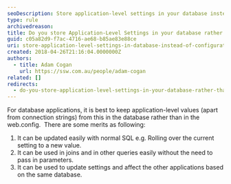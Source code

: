 ```yaml
---
seoDescription: Store application-level settings in your database instead of configuration files when possible to simplify updates and enhance querying capabilities.
type: rule
archivedreason:
title: Do you store Application-Level Settings in your database rather than configuration files when possible?
guid: c05a82d9-f7ac-4716-ae68-b85ae83e88ce
uri: store-application-level-settings-in-database-instead-of-configuration-files-when-possible
created: 2018-04-26T21:16:04.0000000Z
authors:
  - title: Adam Cogan
    url: https://ssw.com.au/people/adam-cogan
related: []
redirects:
  - do-you-store-application-level-settings-in-your-database-rather-than-configuration-files-when-possible
---
```


For database applications, it is best to keep application-level values (apart from connection strings) from this in the database rather than in the web.config.  There are some merits as following:
1. It can be updated easily with normal SQL e.g. Rolling over the current setting to a new value.
2. It can be used in joins and in other queries easily without the need to pass in parameters.
3. It can be used to update settings and affect the other applications based on the same database.